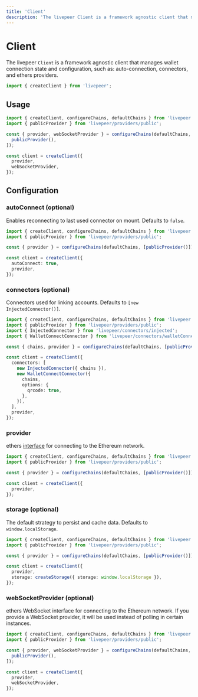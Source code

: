 ```yaml
---
title: 'Client'
description: 'The livepeer Client is a framework agnostic client that manages wallet connection state and configuration, such as: auto-connection, connectors, and ethers providers.'
---
```


# Client

The livepeer `Client` is a framework agnostic client that manages wallet connection state and configuration, such as: auto-connection, connectors, and ethers providers.

```ts
import { createClient } from 'livepeer';
```

## Usage

```ts
import { createClient, configureChains, defaultChains } from 'livepeer';
import { publicProvider } from 'livepeer/providers/public';

const { provider, webSocketProvider } = configureChains(defaultChains, [
  publicProvider(),
]);

const client = createClient({
  provider,
  webSocketProvider,
});
```

## Configuration

### autoConnect (optional)

Enables reconnecting to last used connector on mount. Defaults to `false`.

```ts {9}
import { createClient, configureChains, defaultChains } from 'livepeer';
import { publicProvider } from 'livepeer/providers/public';

const { provider } = configureChains(defaultChains, [publicProvider()]);

const client = createClient({
  autoConnect: true,
  provider,
});
```

### connectors (optional)

Connectors used for linking accounts. Defaults to `[new InjectedConnector()]`.

```ts {9-17}
import { createClient, configureChains, defaultChains } from 'livepeer';
import { publicProvider } from 'livepeer/providers/public';
import { InjectedConnector } from 'livepeer/connectors/injected';
import { WalletConnectConnector } from 'livepeer/connectors/walletConnect';

const { chains, provider } = configureChains(defaultChains, [publicProvider()]);

const client = createClient({
  connectors: [
    new InjectedConnector({ chains }),
    new WalletConnectConnector({
      chains,
      options: {
        qrcode: true,
      },
    }),
  ],
  provider,
});
```

### provider

ethers [interface](https://docs.ethers.io/v5/api/providers) for connecting to the Ethereum network.

```ts {9}
import { createClient, configureChains, defaultChains } from 'livepeer';
import { publicProvider } from 'livepeer/providers/public';

const { provider } = configureChains(defaultChains, [publicProvider()]);

const client = createClient({
  provider,
});
```

### storage (optional)

The default strategy to persist and cache data. Defaults to `window.localStorage`.

```ts {10}
import { createClient, configureChains, defaultChains } from 'livepeer';
import { publicProvider } from 'livepeer/providers/public';

const { provider } = configureChains(defaultChains, [publicProvider()]);

const client = createClient({
  provider,
  storage: createStorage({ storage: window.localStorage }),
});
```

### webSocketProvider (optional)

ethers WebSocket interface for connecting to the Ethereum network. If you provide a WebSocket provider, it will be used instead of polling in certain instances.

```ts {10}
import { createClient, configureChains, defaultChains } from 'livepeer';
import { publicProvider } from 'livepeer/providers/public';

const { provider, webSocketProvider } = configureChains(defaultChains, [
  publicProvider(),
]);

const client = createClient({
  provider,
  webSocketProvider,
});
```
